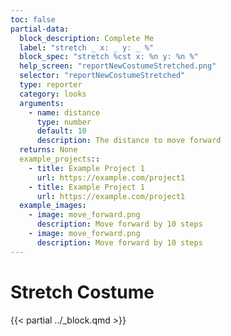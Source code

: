```yaml
---
toc: false
partial-data:
  block_description: Complete Me
  label: "stretch _ x: _ y: _ %"
  block_spec: "stretch %cst x: %n y: %n %"
  help_screen: "reportNewCostumeStretched.png"
  selector: "reportNewCostumeStretched"
  type: reporter
  category: looks
  arguments:
    - name: distance
      type: number
      default: 10
      description: The distance to move forward
  returns: None
  example_projects::
    - title: Example Project 1
      url: https://example.com/project1
    - title: Example Project 1
      url: https://example.com/project1
  example_images:
    - image: move_forward.png
      description: Move forward by 10 steps
    - image: move_forward.png
      description: Move forward by 10 steps
---
```


# Stretch Costume {.unnumbered}

{{< partial ../_block.qmd >}}
